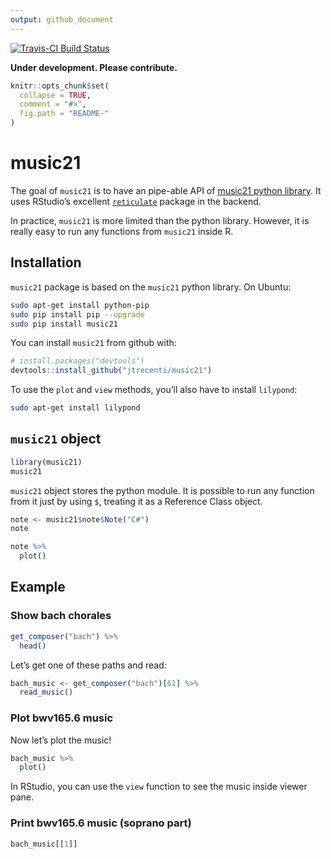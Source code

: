 ```yaml
---
output: github_document
---
```


[![Travis-CI Build Status](https://travis-ci.org/jtrecenti/music21.svg?branch=master)](https://travis-ci.org/jtrecenti/music21)

<!-- README.md is generated from README.Rmd. Please edit that file -->

**Under development. Please contribute.**

```r
knitr::opts_chunk$set(
  collapse = TRUE,
  comment = "#>",
  fig.path = "README-"
)
```

# music21

The goal of `music21` is to have an pipe-able API of [music21 python library](http://web.mit.edu/music21/doc/index.html). It uses RStudio's excellent [`reticulate`](https://github.com/rstudio/reticulate) package in the backend.

In practice, `music21` is more limited than the python library. However, it is really easy to run any functions from `music21` inside R.

## Installation

`music21` package is based on the `music21` python library. On Ubuntu:

```bash
sudo apt-get install python-pip
sudo pip install pip --upgrade
sudo pip install music21
```

You can install `music21` from github with:

```r
# install.packages("devtools")
devtools::install_github("jtrecenti/music21")
```

To use the `plot` and `view` methods, you'll also have to install `lilypond`:

```bash
sudo apt-get install lilypond
```

## `music21` object

```r
library(music21)
music21
```

`music21` object stores the python module. It is possible to run any function from it just by using `$`, treating it as a Reference Class object.

```r
note <- music21$note$Note("C#")
note
```

```r
note %>% 
  plot()
```

## Example

### Show bach chorales

```r
get_composer("bach") %>% 
  head()
```

Let's get one of these paths and read:

```r
bach_music <- get_composer("bach")[61] %>% 
  read_music()
```

### Plot bwv165.6 music

Now let's plot the music!

```r
bach_music %>% 
  plot()
```

In RStudio, you can use the `view` function to see the music inside viewer pane.

### Print bwv165.6 music (soprano part)

```r
bach_music[[1]]
```




